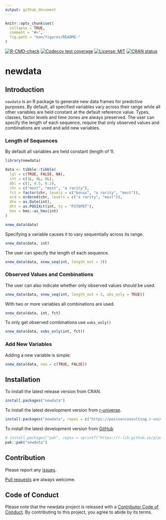 ```yaml
---
output: github_document
---
```


<!-- README.md is generated from README.Rmd. Please edit that file -->

```r
knitr::opts_chunk$set(
  collapse = TRUE,
  comment = "#>",
  fig.path = "man/figures/README-"
)
```

<!-- badges: start -->
[![R-CMD-check](https://github.com/poissonconsulting/newdata/actions/workflows/R-CMD-check.yaml/badge.svg)](https://github.com/poissonconsulting/newdata/actions/workflows/R-CMD-check.yaml)
[![Codecov test coverage](https://codecov.io/gh/poissonconsulting/newdata/branch/main/graph/badge.svg)](https://codecov.io/gh/poissonconsulting/newdata?branch=main)
[![License: MIT](https://img.shields.io/badge/License-MIT-green.svg)](https://opensource.org/licenses/MIT)
[![CRAN status](https://www.r-pkg.org/badges/version/newdata)](https://CRAN.R-project.org/package=newdata)
<!-- badges: end -->

# newdata

## Introduction

`newdata` is an R package to generate new data frames for predictive purposes. 
By default, all specified variables vary across their range 
while all other variables are held constant at the default reference value.
Types, classes, factor levels and time zones are always preserved.
The user can specify the length of each sequence, require that only
observed values and combinations are used and add new variables.

### Length of Sequences

By default all variables are held constant (length of 1).

```r
library(newdata)

data <- tibble::tibble(
  lgl = c(TRUE, FALSE, NA),
  int = c(1L, 4L, 6L),
  dbl = c(1, 4.5, 8.2),
  chr = c("most", "most", "a rarity"),
  fct = factor(chr, levels = c("bonus", "a rarity", "most")),
  ord = ordered(chr, levels = c("a rarity", "most")),
  dte = as.Date(int),
  dtt = as.POSIXct(int, tz = "PST8PDT"),
  hms = hms::as_hms(int)
)

xnew_data(data)
```

Specifying a variable causes it to vary sequentially across its range.

```r
xnew_data(data, int)
```

The user can specify the length of each sequence.
```r
xnew_data(data, xnew_seq(int, length_out = 3))
```

### Observed Values and Combinations

The user can also indicate whether only observed values should be used.
```r
xnew_data(data, xnew_seq(int, length_out = 3, obs_only = TRUE))
```

With two or more variables all combinations are used.
```r
xnew_data(data, int, fct)
```

To only get observed combinations use `xobs_only()`
```r
xnew_data(data, xobs_only(int, fct))
```

### Add New Variables

Adding a new variable is simple.
```r
xnew_data(data, new = c(TRUE, FALSE))
```

## Installation

To install the latest release version from CRAN.
```r
install.packages("newdata")
```

To install the latest development version from [r-universe](https://poissonconsulting.r-universe.dev/newdata).
```r
install.packages("newdata", repos = c("https://poissonconsulting.r-universe.dev", "https://cloud.r-project.org"))
```

To install the latest development version from [GitHub](https://github.com/poissonconsulting/newdata)
```r
# install.packages("pak", repos = sprintf("https://r-lib.github.io/p/pak/stable/%s/%s/%s", .Platform$pkgType, R.Version()$os, R.Version()$arch))
pak::pak("newdata")
```

## Contribution

Please report any [issues](https://github.com/poissonconsulting/newdata/issues).

[Pull requests](https://github.com/poissonconsulting/newdata/pulls) are always welcome.

## Code of Conduct

Please note that the newdata project is released with a [Contributor Code of Conduct](https://contributor-covenant.org/version/2/1/CODE_OF_CONDUCT.html). By contributing to this project, you agree to abide by its terms.
